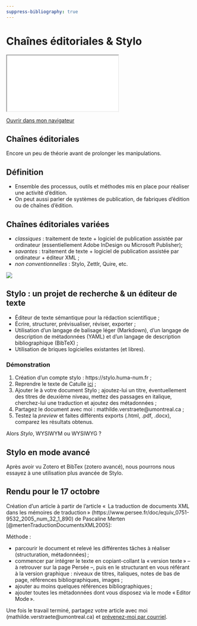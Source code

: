 ```yaml
---
suppress-bibliography: true
---
```


# Chaînes éditoriales & Stylo 

::: {.content-visible when-format="html" unless-format="revealjs"}

```{=html}
<iframe src="_slides/stylo.html"></iframe>
```
[Ouvrir dans mon navigateur](_slides/stylo.html){target="_blank"} 

::: 

## Chaînes éditoriales  

Encore un peu de théorie avant de prolonger les manipulations. 

## Définition 

- Ensemble des processus, outils et méthodes mis en place pour réaliser une activité d’édition.
- On peut aussi parler de systèmes de publication, de fabriques d’édition ou de chaînes d’édition. 

## Chaînes éditoriales variées 

- *classiques* : traitement de texte + logiciel de publication assistée par ordinateur (essentiellement Adobe InDesign ou Microsoft Publisher); 
- *savantes* : traitement de texte + logiciel de publication assistée par ordinateur + éditeur XML ; 
- *non conventionnelles* : Stylo, Zettlr, Quire, etc.

![](img/chaine-stylo-sp.png)

## Stylo : un projet de recherche & un éditeur de texte 

- Éditeur de texte sémantique pour la rédaction scientifique ; 
- Écrire, structurer, prévisualiser, réviser, exporter ; 
- Utilisation d’un langage de balisage léger (Markdown), d’un langage de description de métadonnées (YAML) et d’un langage de  description bibliographique (BibTeX) ; 
- Utilisation de briques logicielles existantes (et libres). 

### Démonstration

1. Création d'un compte stylo : https://stylo.huma-num.fr ; 
2. Reprendre le texte de Catulle [ici](plein-texte.qmd#poids) ; 
3. Ajouter le à votre document Stylo ; ajoutez-lui un titre, éventuellement des titres de deuxième niveau, mettez des passages en italique, cherchez-lui une traduction et ajoutez des métadonnées ; 
4. Partagez le document avec moi : mathilde.verstraete@umontreal.ca ; 
5. Testez la *preview* et faites différents exports (.html, .pdf, .docx), comparez les résultats obtenus. 

Alors *Stylo*, WYSIWYM ou WYSIWYG ? 

## Stylo en mode avancé 

Après avoir vu Zotero et BibTex (zotero avancé), nous pourrons nous essayez à une utilisation plus avancée de Stylo. 

## Rendu pour le 17 octobre 

Création d’un article à partir de l’article «  La traduction de documents XML dans les mémoires de traduction » (https://www.persee.fr/doc/equiv_0751-9532_2005_num_32_1_890) de Pascaline Merten [@mertenTraductionDocumentsXML2005]:

Méthode :

- parcourir le document et relevé les différentes tâches à réaliser (structuration, métadonnées) ; 
- commencer par intégrer le texte en copiant-collant la « version texte » -- à retrouver sur la page Persée --, puis en le structurant en vous référant à la version graphique : niveaux de titres, italiques, notes de bas de page, références bibliographiques, images ;
- ajouter au moins quelques références bibliographiques ; 
- ajouter toutes les métadonnées dont vous disposez via le mode « Editor Mode ». 

Une fois le travail terminé, partagez votre article avec moi (mathilde.verstraete@umontreal.ca) et [prévenez-moi par courriel](mailto:mathilde.verstraete@umontreal.ca).